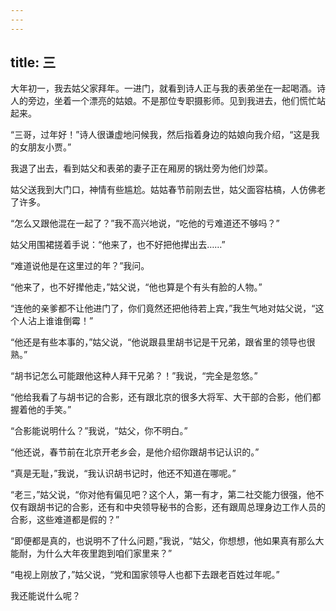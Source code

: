 ```yaml
---
---
---
```

title: 三
---





大年初一，我去姑父家拜年。一进门，就看到诗人正与我的表弟坐在一起喝酒。诗人的旁边，坐着一个漂亮的姑娘。不是那位专职摄影师。见到我进去，他们慌忙站起来。

“三哥，过年好！”诗人很谦虚地问候我，然后指着身边的姑娘向我介绍，“这是我的女朋友小贾。”

我退了出去，看到姑父和表弟的妻子正在厢房的锅灶旁为他们炒菜。

姑父送我到大门口，神情有些尴尬。姑姑春节前刚去世，姑父面容枯槁，人仿佛老了许多。

“怎么又跟他混在一起了？”我不高兴地说，“吃他的亏难道还不够吗？”

姑父用围裙搓着手说：“他来了，也不好把他撵出去……”

“难道说他是在这里过的年？”我问。

“他来了，也不好撵他走，”姑父说，“他也算是个有头有脸的人物。”

“连他的亲爹都不让他进门了，你们竟然还把他待若上宾，”我生气地对姑父说，“这个人沾上谁谁倒霉！”

“他还是有些本事的，”姑父说，“他说跟县里胡书记是干兄弟，跟省里的领导也很熟。”

“胡书记怎么可能跟他这种人拜干兄弟？！”我说，“完全是忽悠。”

“他给我看了与胡书记的合影，还有跟北京的很多大将军、大干部的合影，他们都握着他的手笑。”

“合影能说明什么？”我说，“姑父，你不明白。”

“他还说，春节前在北京开老乡会，是他介绍你跟胡书记认识的。”

“真是无耻，”我说，“我认识胡书记时，他还不知道在哪呢。”

“老三，”姑父说，“你对他有偏见吧？这个人，第一有才，第二社交能力很强，他不仅有跟胡书记的合影，还有和中央领导秘书的合影，还有跟周总理身边工作人员的合影，这些难道都是假的？”

“即便都是真的，也说明不了什么问题，”我说，“姑父，你想想，他如果真有那么大能耐，为什么大年夜里跑到咱们家里来？”

“电视上刚放了，”姑父说，“党和国家领导人也都下去跟老百姓过年呢。”

我还能说什么呢？